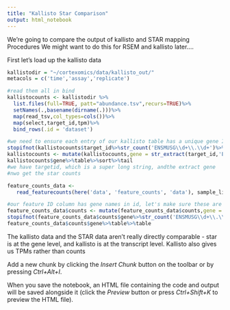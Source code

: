 ```yaml
---
title: "Kallisto Star Comparison"
output: html_notebook
---
```


We're going to compare the output of kallisto and STAR mapping Procedures
We might want to do this for RSEM and kallisto later....

First let's load up the kallisto data
```r
kallistodir = "~/cortexomics/data/kallisto_out/"
metacols = c('time','assay','replicate')

#read them all in bind
kallistocounts <- kallistodir %>%
  list.files(full=TRUE, patt="abundance.tsv",recurs=TRUE)%>%
  setNames(.,basename(dirname(.)))%>%
  map(read_tsv,col_types=cols())%>%
  map(select,target_id,tpm)%>%
  bind_rows(.id = 'dataset')

#we need to ensure each entry of our kallisto table has a unique gene ID
stopifnot(kallistocounts$target_id%>%str_count('ENSMUSG\\d+\\.\\d+')%>%equals(1)%>%all)
kallistocounts <- mutate(kallistocounts,gene = str_extract(target_id,'ENSMUSG\\d+'))
kallistocounts$gene%>%table%>%sort%>%tail
#we have targetid, which is a super long string, andthe extract gene
#nwo get the star counts

```



```r
feature_counts_data <-
   read_featurecounts(here('data', 'feature_counts', 'data'), sample_list,allow_feature_diff = TRUE)

#our feature ID column has gene names in id, let's make sure these are unique and that they match the kallisto stuff
feature_counts_data$counts <- mutate(feature_counts_data$counts,gene = str_extract(feature_id,'ENSMUSG\\d+'))
stopifnot(feature_counts_data$counts$gene%>%str_count('ENSMUSG\\d+\\.\\d+')%>%equals(1)%>%all)
feature_counts_data$counts$gene%>%table%>%table
```

The kallisto data and the STAR data aren't really directly comparable - star is at the gene level, and kallisto is at the transcript level. Kallisto also gives us TPMs rather than counts

Add a new chunk by clicking the *Insert Chunk* button on the toolbar or by pressing *Ctrl+Alt+I*.

When you save the notebook, an HTML file containing the code and output will be saved alongside it (click the *Preview* button or press *Ctrl+Shift+K* to preview the HTML file).

